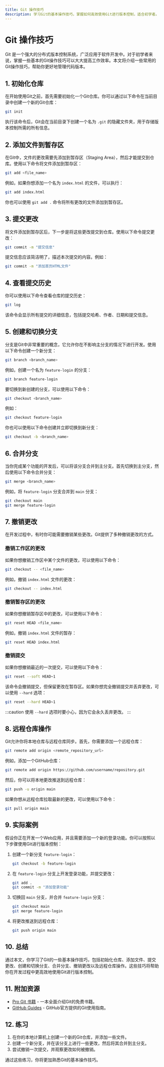 ```yaml
---
title: Git 操作技巧
description: 学习Git的基本操作技巧，掌握如何高效使用Git进行版本控制，适合初学者。
---
```


# Git 操作技巧

Git 是一个强大的分布式版本控制系统，广泛应用于软件开发中。对于初学者来说，掌握一些基本的Git操作技巧可以大大提高工作效率。本文将介绍一些常用的Git操作技巧，帮助你更好地管理代码版本。

## 1. 初始化仓库

在开始使用Git之前，首先需要初始化一个Git仓库。你可以通过以下命令在当前目录中创建一个新的Git仓库：

```bash
git init
```

执行该命令后，Git会在当前目录下创建一个名为 `.git` 的隐藏文件夹，用于存储版本控制所需的所有信息。

## 2. 添加文件到暂存区

在Git中，文件的更改需要先添加到暂存区（Staging Area），然后才能提交到仓库。使用以下命令将文件添加到暂存区：

```bash
git add <file_name>
```

例如，如果你想添加一个名为 `index.html` 的文件，可以执行：

```bash
git add index.html
```

你也可以使用 `git add .` 命令将所有更改的文件添加到暂存区。

## 3. 提交更改

将文件添加到暂存区后，下一步是将这些更改提交到仓库。使用以下命令提交更改：

```bash
git commit -m "提交信息"
```

提交信息应该简洁明了，描述本次提交的内容。例如：

```bash
git commit -m "添加首页HTML文件"
```

## 4. 查看提交历史

你可以使用以下命令查看仓库的提交历史：

```bash
git log
```

该命令会显示所有提交的详细信息，包括提交哈希、作者、日期和提交信息。

## 5. 创建和切换分支

分支是Git中非常重要的概念，它允许你在不影响主分支的情况下进行开发。使用以下命令创建一个新分支：

```bash
git branch <branch_name>
```

例如，创建一个名为 `feature-login` 的分支：

```bash
git branch feature-login
```

要切换到新创建的分支，可以使用以下命令：

```bash
git checkout <branch_name>
```

例如：

```bash
git checkout feature-login
```

你也可以使用以下命令创建并立即切换到新分支：

```bash
git checkout -b <branch_name>
```

## 6. 合并分支

当你完成某个功能的开发后，可以将该分支合并到主分支。首先切换到主分支，然后使用以下命令合并分支：

```bash
git merge <branch_name>
```

例如，将 `feature-login` 分支合并到 `main` 分支：

```bash
git checkout main
git merge feature-login
```

## 7. 撤销更改

在开发过程中，有时你可能需要撤销某些更改。Git提供了多种撤销更改的方式。

### 撤销工作区的更改

如果你想撤销工作区中某个文件的更改，可以使用以下命令：

```bash
git checkout -- <file_name>
```

例如，撤销 `index.html` 文件的更改：

```bash
git checkout -- index.html
```

### 撤销暂存区的更改

如果你想撤销暂存区中的更改，可以使用以下命令：

```bash
git reset HEAD <file_name>
```

例如，撤销 `index.html` 文件的暂存：

```bash
git reset HEAD index.html
```

### 撤销提交

如果你想撤销最近的一次提交，可以使用以下命令：

```bash
git reset --soft HEAD~1
```

该命令会撤销提交，但保留更改在暂存区。如果你想完全撤销提交并丢弃更改，可以使用 `--hard` 选项：

```bash
git reset --hard HEAD~1
```

:::caution
使用 `--hard` 选项时要小心，因为它会永久丢弃更改。
:::

## 8. 远程仓库操作

Git允许你将本地仓库与远程仓库同步。首先，你需要添加一个远程仓库：

```bash
git remote add origin <remote_repository_url>
```

例如，添加一个GitHub仓库：

```bash
git remote add origin https://github.com/username/repository.git
```

然后，你可以将本地更改推送到远程仓库：

```bash
git push -u origin main
```

如果你想从远程仓库拉取最新的更改，可以使用以下命令：

```bash
git pull origin main
```

## 9. 实际案例

假设你正在开发一个Web应用，并且需要添加一个新的登录功能。你可以按照以下步骤使用Git进行版本控制：

1. 创建一个新分支 `feature-login`：

   ```bash
   git checkout -b feature-login
   ```

2. 在 `feature-login` 分支上开发登录功能，并提交更改：

   ```bash
   git add .
   git commit -m "添加登录功能"
   ```

3. 切换回 `main` 分支，并合并 `feature-login` 分支：

   ```bash
   git checkout main
   git merge feature-login
   ```

4. 将更改推送到远程仓库：

   ```bash
   git push origin main
   ```

## 10. 总结

通过本文，你学习了Git的一些基本操作技巧，包括初始化仓库、添加文件、提交更改、创建和切换分支、合并分支、撤销更改以及远程仓库操作。这些技巧将帮助你在开发过程中更高效地使用Git进行版本控制。

## 11. 附加资源

- [Pro Git 书籍](https://git-scm.com/book/zh/v2) - 一本全面介绍Git的免费书籍。
- [GitHub Guides](https://guides.github.com/) - GitHub官方提供的Git使用指南。

## 12. 练习

1. 在你的本地计算机上创建一个新的Git仓库，并添加一些文件。
2. 创建一个新分支，并在该分支上进行一些更改，然后将其合并到主分支。
3. 尝试撤销一次提交，并观察更改如何被撤销。

通过这些练习，你将更加熟悉Git的基本操作技巧。